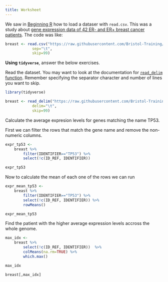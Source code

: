 ```yaml
---
title: Worksheet
---
```


We saw in [Beginning R](https://bristol-training.github.io/beginning-r/pages/060-data.html) how to load a dataser with `read.csv`. This was a study about [gene expression data of 42 ER- and ER+ breast cancer patients](https://ftp.ncbi.nlm.nih.gov/geo/datasets/GDS3nnn/GDS3716/soft/GDS3716.soft.gz). The code was like:

```r
breast <- read.csv("https://raw.githubusercontent.com/Bristol-Training/beginning-r/refs/heads/main/data/GDS3716.soft",
            sep="\t",
            skip=99)
```

**Using `tidyverse`**, answer the below exercises.

::: {#exercise-1 .callout-note title="Exercise 1" icon=false} 
Read the dataset. You may want to look at the documentation for [`read_delim` function](https://readr.tidyverse.org/reference/read_delim.html). Remember specifying the separator character and number of lines you want to skip.
:::

::: {#answer1 .callout-caution icon=false title='Answer 1' collapse="true"}
```r
library(tidyverse)

breast <- read_delim("https://raw.githubusercontent.com/Bristol-Training/beginning-r/refs/heads/main/data/GDS3716.soft",
            delim="\t",
            skip=99)
```
:::



::: {#exercise-2 .callout-note title="Exercise 2" icon=false}
Calculate the average expresion levels for genes matching the name TP53.
:::

::: {#answer2 .callout-caution icon=false title='Answer 2' collapse="true"}

First we can filter the rows that match the gene name and remove the non-numeric columns.

```r
expr_tp53 <-
    breast %>%
        filter(IDENTIFIER=="TP53") %>%
        select(!c(ID_REF, IDENTIFIER)) 

expr_tp53
```

Now to calculate the mean of each one of the rows we can run
```r
expr_mean_tp53 <-
    breast %>%
        filter(IDENTIFIER=="TP53") %>%
        select(!c(ID_REF, IDENTIFIER)) %>%
        rowMeans()

expr_mean_tp53
```

:::



::: {#exercise-3 .callout-note title="Exercise 3" icon=false} 
Find the patient with the higher average expression levels accross the whole genome.
:::

::: {#answer3 .callout-caution icon=false title='Answer 3' collapse="true"}

```r
max_idx <-
    breast %>%
        select(!c(ID_REF, IDENTIFIER))  %>%
        colMeans(na.rm=TRUE) %>%
        which.max()

max_idx

breast[,max_idx]
```

:::

